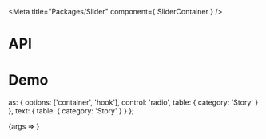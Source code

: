 
<Meta title="Packages/Slider" component={ SliderContainer } />

# API

<ArgsTable />

# Demo


  as: { options: ['container', 'hook'], control: 'radio', table: { category: 'Story' } },
  text: { table: { category: 'Story' } }
};

<Canvas>
  <Story name="Slider" args={args} argTypes={argTypes}>
    {args => <SliderStory {...args} />}
  </Story>
</Canvas>
